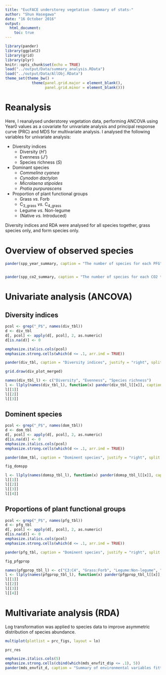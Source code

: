 ```yaml
---
title: "EucFACE understorey vegetation -Summary of stats-"
author: "Shun Hasegawa"
date: "16 October 2016"
output:
  html_document:
    toc: true
---
```


```r
library(pander)
library(ggplot2)
library(grid)
library(plyr)
knitr::opts_chunk$set(echo = TRUE)
load("../output/Data/summary_analysis.RData")
load("../output/Data/AllObj.RData")
theme_set(theme_bw() + 
            theme(panel.grid.major = element_blank(), 
                  panel.grid.minor = element_blank()))

```

# Reanalysis

Here, I reanalysed understorey vegetation data, performing ANCOVA using Year0 values as a covariate for univariate analysis and principal response curve (PRC) and MDS for multivariate analysis. I analysed the following variables for univariate analysis:

* Diversity indices
    + Diversity (*H'*)
    + Evenness (*J'*)
    + Species richness (*S*)
* Dominant species
    + _Commelina cyanea_
    + _Cynodon dactylon_
    + _Microlaena stipoides_
    + _Pratia purpurascens_
* Proportion of plant functional groups
    + Grass *vs.* Forb
    + C~3\_grass~ *vs.* C~4\_grass~
    + Legume *vs.* Non-legume
    + (Native *vs.* Introduced)

Diversity indices and RDA were analysed for all species together, grass species only, and form species only. 




# Overview of observed species

```r
pander(spp_year_summary, caption = "The number of species for each PFG")


pander(spp_co2_summary, caption = "The number of species for each CO2 treatment. Total number of species for each treatment (tot_), uniquely found ones (uni_) and commonly found in both CO2 treatments (common)", justify = "right")
```



# Univariate analysis (ANCOVA)

## Diversity indices

```r
pcol <- grep("_P$", names(div_tbl))
d <- div_tbl
d[, pcol] <- apply(d[, pcol], 2, as.numeric)
d[is.na(d)] <- 0

emphasize.italics.cols(pcol)
emphasize.strong.cells(which(d <= .1, arr.ind = TRUE))

pander(div_tbl, caption = "Diversity indices", justify = "right", split.table = Inf, keep.line.breaks = TRUE)
```


```r
grid.draw(div_plot_merged)
```


```r
names(div_tbl_l) <- c("Diversity", "Evenness", "Species richness")
l <- llply(names(div_tbl_l), function(x) pander(div_tbl_l[[x]], caption = x, justify = "right"))
l[[1]]
l[[2]]
l[[3]]
```




## Dominent species

```r
pcol <- grep("_P$", names(dom_tbl))
d <- dom_tbl
d[, pcol] <- apply(d[, pcol], 2, as.numeric)
d[is.na(d)] <- 0
emphasize.italics.cols(pcol)
emphasize.strong.cells(which(d <= .1, arr.ind = TRUE))

pander(dom_tbl, caption = "Dominent species", justify = "right", split.table = Inf, keep.line.breaks = TRUE)
```

```r
fig_domspp
```


```r
l <- llply(names(domsp_tbl_l), function(x) pander(domsp_tbl_l[[x]], caption = x, justify = "right"))
l[[1]]
l[[2]]
l[[3]]
l[[4]]
```



## Proportions of plant functional groups

```r
pcol <- grep("_P$", names(pfg_tbl))
d <- pfg_tbl
d[, pcol] <- apply(d[, pcol], 2, as.numeric)
d[is.na(d)] <- 0
emphasize.italics.cols(pcol)
emphasize.strong.cells(which(d <= .1, arr.ind = TRUE))

pander(pfg_tbl, caption = "Dominent species", justify = "right", split.table = Inf, keep.line.breaks = TRUE)

```


```r
fig_pfgprop
```


```r
names(pfgprop_tbl_l) <- c("C3:C4", "Grass:Forb", "Legume:Non-legume", "Natvie:Introduced")
l <- llply(names(pfgprop_tbl_l), function(x) pander(pfgprop_tbl_l[[x]], caption = x, justify = "right"))
l[[1]]
l[[2]]
l[[3]]
l[[4]]
```




# Multivariate analysis (RDA)

Log transformation was applied to species data to improve asymmetric distribution of species abundance.

```r
multiplot(plotlist = prc_figs, layout = lo)
```


```r
prc_res
```




```r
emphasize.italics.cols(5)
emphasize.strong.cells(cbind(which(mds_envfit_d$p <= .1), 5))
pander(mds_envfit_d, caption = "Summary of environmental variables fitted to the first two MDS axes")
```

